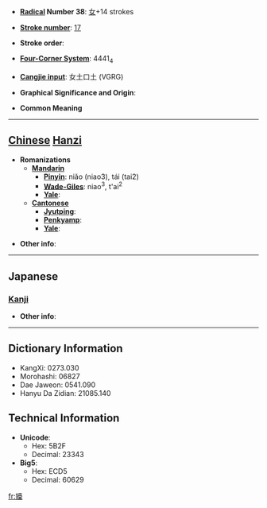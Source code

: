 * '''[[Wiktionary:Chinese radical index| Radical]] Number 38''': [[Wiktionary:Chinese radical index 女|女]]+14 strokes

* '''[[Wiktionary:Chinese total strokes index|Stroke number]]''': [[Wiktionary:Chinese total strokes index 17|17]]

* '''Stroke order''': 

* '''[[Wiktionary:Chinese four corner index|Four-Corner System]]''': 4441<sub>4</sub>

* '''[[Wiktionary:Chinese Cangjie index|Cangjie input]]''': 女土口土 (VGRG)

* '''Graphical Significance and Origin''': 

* '''Common Meaning'''

----

== [[Chinese]] [[Hanzi]] ==

* '''Romanizations'''
** '''[[Mandarin]]'''
*** '''[[Pinyin]]''': niǎo (niao3), tái (tai2)
*** '''[[Wade-Giles]]''': niao<sup>3</sup>, t'ai<sup>2</sup>
*** '''[[Yale]]''': 
** '''[[Cantonese]]'''
*** '''[[Jyutping]]''':
*** '''[[Penkyamp]]''': 
*** '''[[Yale]]''': 

* '''Other info''': 

----

==Japanese==
===[[Kanji]]===
{{kanji|on readings=[[たい]] (tai), [[だい]] (dai)
|kun readings=[[にぶい]] (nibui)
}}

* '''Other info''':  

----

== Dictionary Information ==

* KangXi: 0273.030
* Morohashi: 06827
* Dae Jaweon: 0541.090
* Hanyu Da Zidian: 21085.140

== Technical Information ==

* '''Unicode''':
** Hex: 5B2F
** Decimal: 23343
* '''Big5''':
** Hex: ECD5
** Decimal: 60629

[[fr:嬯]]
